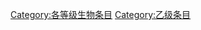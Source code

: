 {{catmore1|[[Wikipedia:生物专题|Wikipedia:生物专题]]}}
{{Wikipedia category}}
{{emptycat}}
{{Articles by Quality|topic=生物|project=生物|format=toc}}

[[Category:各等级生物条目|Category:各等级生物条目]]
[[Category:乙级条目|Category:乙级条目]]